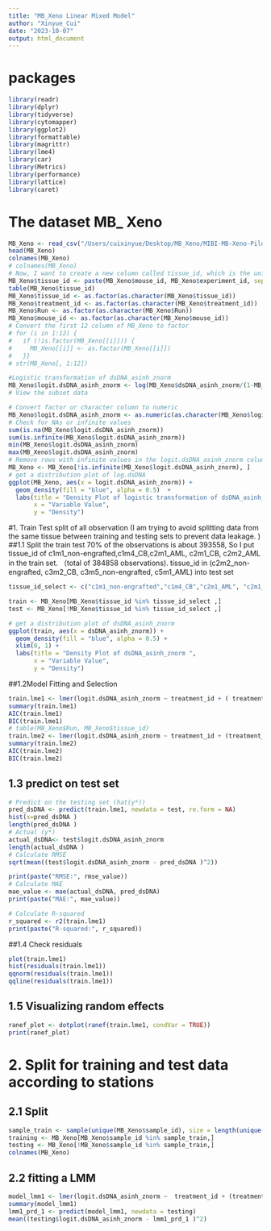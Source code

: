 ```yaml
---
title: "MB_Xeno Linear Mixed Model"
author: "Xinyue_Cui"
date: "2023-10-07"
output: html_document
---
```

# packages
```r
library(readr)
library(dplyr)
library(tidyverse)
library(cytomapper)
library(ggplot2)
library(formattable)
library(magrittr)
library(lme4)
library(car)
library(Metrics)
library(performance)
library(lattice)
library(caret)
```
# The dataset MB_ Xeno
```r
MB_Xeno <- read_csv("/Users/cuixinyue/Desktop/MB_Xeno/MIBI-MB-Xeno-Pilot_scdata_Spatial.csv")
head(MB_Xeno)
colnames(MB_Xeno)
# colnames(MB_Xeno)
# Now, I want to create a new column called tissue_id, which is the unique combination of experience_id and mouse_id. We get 9 unique tissue in total.
MB_Xeno$tissue_id <- paste(MB_Xeno$mouse_id, MB_Xeno$experiment_id, sep="_")
table(MB_Xeno$tissue_id)
MB_Xeno$tissue_id <- as.factor(as.character(MB_Xeno$tissue_id))
MB_Xeno$treatment_id <- as.factor(as.character(MB_Xeno$treatment_id))
MB_Xeno$Run <- as.factor(as.character(MB_Xeno$Run))
MB_Xeno$mouse_id <- as.factor(as.character(MB_Xeno$mouse_id))
# Convert the first 12 column of MB_Xeno to factor
# for (i in 1:12) {
#   if (!is.factor(MB_Xeno[[i]])) {
#     MB_Xeno[[i]] <- as.factor(MB_Xeno[[i]])
#   }}
# str(MB_Xeno[, 1:12])

```

```r
#Logistic transformation of dsDNA_asinh_znorm
MB_Xeno$logit.dsDNA_asinh_znorm <- log(MB_Xeno$dsDNA_asinh_znorm/(1-MB_Xeno$dsDNA_asinh_znorm))
# View the subset data

# Convert factor or character column to numeric
MB_Xeno$logit.dsDNA_asinh_znorm <- as.numeric(as.character(MB_Xeno$logit.dsDNA_asinh_znorm))
# Check for NAs or infinite values
sum(is.na(MB_Xeno$logit.dsDNA_asinh_znorm))
sum(is.infinite(MB_Xeno$logit.dsDNA_asinh_znorm))
min(MB_Xeno$logit.dsDNA_asinh_znorm)
max(MB_Xeno$logit.dsDNA_asinh_znorm)
# Remove rows with infinite values in the logit.dsDNA_asinh_znorm column
MB_Xeno <- MB_Xeno[!is.infinite(MB_Xeno$logit.dsDNA_asinh_znorm), ]
# get a distribution plot of log.dsDNA
ggplot(MB_Xeno, aes(x = logit.dsDNA_asinh_znorm)) +
  geom_density(fill = "blue", alpha = 0.5)  +
  labs(title = "Density Plot of logistic transformation of dsDNA_asinh_znorm ",
       x = "Variable Value",
       y = "Density")
```


#1. Train Test split of all observation 
(I am trying to avoid splitting data from the same tissue between training and testing sets to prevent data leakage. )
##1.1 Split the train test
70% of the observations is about 393558, So I put tissue_id of c1m1_non-engrafted,c1m4_CB,c2m1_AML, c2m1_CB, c2m2_AML in the train set. （total of 384858 observations). tissue_id in (c2m2_non-engrafted, c3m2_CB, c3m5_non-engrafted, c5m1_AML) into test set
```r
tissue_id_select <- c("c1m1_non-engrafted","c1m4_CB","c2m1_AML", "c2m1_CB","c2m2_AML" )

train <- MB_Xeno[MB_Xeno$tissue_id %in% tissue_id_select ,]
test <- MB_Xeno[!MB_Xeno$tissue_id %in% tissue_id_select ,]
```

```r
# get a distribution plot of dsDNA_asinh_znorm
ggplot(train, aes(x = dsDNA_asinh_znorm)) +
  geom_density(fill = "blue", alpha = 0.5) +
  xlim(0, 1) +
  labs(title = "Density Plot of dsDNA_asinh_znorm ",
       x = "Variable Value",
       y = "Density")
```
##1.2Model Fitting and Selection
```r
train.lme1 <- lmer(logit.dsDNA_asinh_znorm ~ treatment_id + ( treatment_id| tissue_id ), data= train )
summary(train.lme1)
AIC(train.lme1)
BIC(train.lme1)
# table(MB_Xeno$Run, MB_Xeno$tissue_id)
train.lme2 <- lmer(logit.dsDNA_asinh_znorm ~ treatment_id + (treatment_id|Run ), data= train )
summary(train.lme2)
AIC(train.lme2)
BIC(train.lme2)
```
## 1.3 predict on test set
```r
# Predict on the testing set (hat(y*))
pred_dsDNA <- predict(train.lme1, newdata = test, re.form = NA)
hist(x=pred_dsDNA )
length(pred_dsDNA )
# Actual (y*)
actual_dsDNA<- test$logit.dsDNA_asinh_znorm
length(actual_dsDNA )
# Calculate RMSE
sqrt(mean((test$logit.dsDNA_asinh_znorm - pred_dsDNA )^2))

print(paste("RMSE:", rmse_value))
# Calculate MAE
mae_value <- mae(actual_dsDNA, pred_dsDNA)
print(paste("MAE:", mae_value))

# Calculate R-squared
r_squared <- r2(train.lme1)
print(paste("R-squared:", r_squared))
```
##1.4 Check residuals
```r
plot(train.lme1)
hist(residuals(train.lme1))
qqnorm(residuals(train.lme1))
qqline(residuals(train.lme1))
```
## 1.5 Visualizing random effects
```r
ranef_plot <- dotplot(ranef(train.lme1, condVar = TRUE))
print(ranef_plot)
```



# 2. Split for training and test data according to stations
## 2.1 Split
```r
sample_train <- sample(unique(MB_Xeno$sample_id), size = length(unique(MB_Xeno$sample_id))*0.7)
training <- MB_Xeno[MB_Xeno$sample_id %in% sample_train,]
testing <- MB_Xeno[!MB_Xeno$sample_id %in% sample_train,]
colnames(MB_Xeno)
```
## 2.2 fitting a LMM
```r
model_lmm1 <- lmer(logit.dsDNA_asinh_znorm ~  treatment_id + (treatment_id|tissue_id), data = training)
summary(model_lmm1)
lmm1_prd_1 <- predict(model_lmm1, newdata = testing)
mean((testing$logit.dsDNA_asinh_znorm - lmm1_prd_1 )^2)
```
